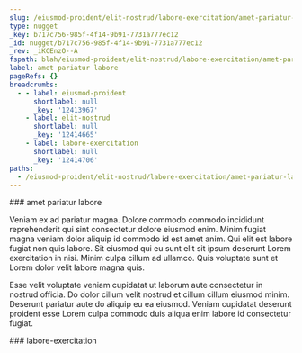 ```yaml
---
slug: /eiusmod-proident/elit-nostrud/labore-exercitation/amet-pariatur-labore
type: nugget
_key: b717c756-985f-4f14-9b91-7731a777ec12
_id: nugget/b717c756-985f-4f14-9b91-7731a777ec12
_rev: _iKCEnzO--A
fspath: blah/eiusmod-proident/elit-nostrud/labore-exercitation/amet-pariatur-labore.md
label: amet pariatur labore
pageRefs: {}
breadcrumbs:
  - - label: eiusmod-proident
      shortlabel: null
      _key: '12413967'
    - label: elit-nostrud
      shortlabel: null
      _key: '12414665'
    - label: labore-exercitation
      shortlabel: null
      _key: '12414706'
paths:
  - /eiusmod-proident/elit-nostrud/labore-exercitation/amet-pariatur-labore
---
```


<NuggetArea>
<Nugget slug="/eiusmod-proident/elit-nostrud/labore-exercitation/amet-pariatur-labore" type="nugget" _key="b717c756-985f-4f14-9b91-7731a777ec12" _id="nugget/b717c756-985f-4f14-9b91-7731a777ec12" _rev="_iKCEnzO--A" fspath="blah/eiusmod-proident/elit-nostrud/labore-exercitation/amet-pariatur-labore.md" label="amet pariatur labore" paths="/eiusmod-proident/elit-nostrud/labore-exercitation/amet-pariatur-labore">
<NuggetBody>
### amet pariatur labore

Veniam ex ad pariatur magna. Dolore commodo commodo incididunt reprehenderit qui sint consectetur dolore eiusmod enim. Minim fugiat magna veniam dolor aliquip id commodo id est amet anim. Qui elit est labore fugiat non quis labore. Sit eiusmod qui eu sunt elit sit ipsum deserunt Lorem exercitation in nisi. Minim culpa cillum ad ullamco. Quis voluptate sunt et Lorem dolor velit labore magna quis.

Esse velit voluptate veniam cupidatat ut laborum aute consectetur in nostrud officia. Do dolor cillum velit nostrud et cillum cillum eiusmod minim. Deserunt pariatur aute do aliquip eu ea eiusmod. Veniam cupidatat deserunt proident esse Lorem culpa commodo duis aliqua enim labore id consectetur fugiat.

</NuggetBody>
<Breadcrumbs>
<Crumbs>
<Crumb _key="12413967" label="eiusmod-proident" /><Crumb _key="12414665" label="elit-nostrud" /><Crumb _key="12414706" label="labore-exercitation" />
</Crumbs>
</Breadcrumbs>
</Nugget>

<NuggetsInbound>
</NuggetsInbound>
<NuggetsOutbound>
</NuggetsOutbound>
</NuggetArea>
<PassagesInbound>
<Passage direction="inbound" type="passage" _key="12414706" _id="passage/12414706" _rev="_iKCEnzO---" label="labore-exercitation" passage="labore-exercitation" fspath="blah/eiusmod-proident/elit-nostrud/labore-exercitation" paths="/eiusmod-proident/elit-nostrud/labore-exercitation" slug="/eiusmod-proident/elit-nostrud/labore-exercitation">
<NuggetBody>
### labore-exercitation

</NuggetBody>
<Breadcrumbs>
<Crumbs>
<Crumb _key="12413967" label="eiusmod-proident" /><Crumb _key="12414665" label="elit-nostrud" />
</Crumbs>
</Breadcrumbs>
</Passage>

</PassagesInbound>
<PassagesOutbound>
</PassagesOutbound>